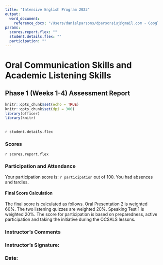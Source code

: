 ```yaml
---
title: "Intensive English Program 2023"
output: 
  word_document: 
    reference_docx: "/Users/danielparsons/dparsonsiuj@gmail.com - Google Drive/My Drive/01_Research/Testing/assets/draft_styles.docx"
params:
  scores.report.flex: ""
  student.details.flex: ""
  participation: ""
---
```

# Oral Communication Skills and Academic Listening Skills
## Phase 1 (Weeks 1-4) Assessment Report

```r
knitr::opts_chunk$set(echo = TRUE)
knitr::opts_chunk$set(dpi = 300)
library(officer)
library(knitr)

```
<br>
`r student.details.flex`

### Scores
`r scores.report.flex`

### Participation and Attendance
Your participation score is: `r participation` out of 100. You had absences and tardies.

#### Final Score Calculation
The final score is calculated as follows. Oral Presentation 2 is weighted 60%. The two listening quizzes are weighted 20%. Speaking Test 1 is weighted 20%. The score for participation is based on preparedness, active participation and taking the initiative during the OCSALS lessons.

### Instructor's Comments


### Instructor's Signature:
### Date:

